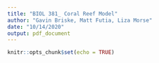 ```yaml
---
title: "BIOL 381_ Coral Reef Model"
author: "Gavin Briske, Matt Futia, Liza Morse"
date: "10/14/2020"
output: pdf_document
---
```


```r
knitr::opts_chunk$set(echo = TRUE)
```